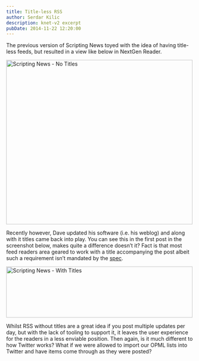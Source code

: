 ```yaml
---
title: Title-less RSS
author: Serdar Kilic
description: knet-v2 excerpt
pubDate: 2014-11-22 12:20:00
---
```


The previous version of Scripting News toyed with the idea of having title-less feeds, but resulted in a view like below in NextGen Reader.
 
<a title="Scripting News - No Titles by Serdar Kilic, on Flickr" href="https://www.flickr.com/photos/serdar/15663069888"><img alt="Scripting News - No Titles" src="https://farm9.staticflickr.com/8561/15663069888_54d2411796.jpg" width="500" height="441"/></a> 
 
Recently however, Dave updated his software (i.e. his weblog) and along with it titles came back into play. You can see this in the first post in the screenshot below, makes quite a difference doesn’t it? Fact is that most feed readers area geared to work with a title accompanying the post albeit such a requirement isn’t mandated by the <a href="http://cyber.law.harvard.edu/rss/rss.html#hrelementsOfLtitemgt">spec</a>.
 
<a title="Scripting News - With Titles by Serdar Kilic, on Flickr" href="https://www.flickr.com/photos/serdar/15663240060"><img alt="Scripting News - With Titles" src="https://farm8.staticflickr.com/7542/15663240060_6a4311112f.jpg" width="500" height="137" /></a>
 
Whilst RSS without titles are a great idea if you post multiple updates per day, but with the lack of tooling to support it, it leaves the user experience for the readers in a less enviable position. Then again, is it much different to how Twitter works? What if we were allowed to import our OPML lists into Twitter and have items come through as they were posted?
